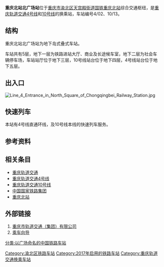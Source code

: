 {{Infobox station
|name=重庆北站北广场
|eng_name=Chongqing North Station North Square
|linecolour={{重庆轨道交通颜色|4}}
|linecolour2={{重庆轨道交通颜色|10}}
|image=201908 Concourse of CQB North Square Station.jpg
|caption=站厅
|code={{重庆轨道交通车站编号||4|0|2}} {{重庆轨道交通车站编号|1|0|1|3}}
|country={{CHN}}
|borough=[[重庆市|重庆市]][[渝北区|渝北区]][[天宫殿街道|天宫殿街道]]
|address=重庆北站
|connections={{rint|cn|rail}}[[重庆北站|重庆北站]]
|coordinates={{coord|29.615423|106.547259|display=inline,title}}
|owned=[[重庆市轨道交通（集团）有限公司|重庆市轨道交通（集团）有限公司]]、[[中国铁路成都局集团有限公司|中国铁路成都局集团有限公司]]
|operator=[[重庆市轨道交通（集团）有限公司|重庆市轨道交通（集团）有限公司]]
|line={{重庆轨道交通线路名|4|narrow|long}}<br>{{重庆轨道交通线路名|10|narrow|long}}
|levels=3层
|interchange=垂直换乘
|type=地下车站
|platform=2座[[岛式站台|岛式站台]]
|tracks=4条
|exits=6个
|opened={{重庆轨道交通线路名|4|narrow|no}}：2018年12月28日<ref>{{cite web|url=https://weibo.com/2152519810/H9h1UzOlf|title=【环山抱水 四通八达】重庆轨道交通家族添新成员啦！|date=2018-12-28}}</ref><br>
{{重庆轨道交通线路名|10|narrow|no}}：2017年12月28日<ref>{{cite web|url=https://weibo.com/2152519810/FBIcrb5HW|title=【运营通告】5号线一期北段、10号线一期定于2017年12月28日14：00开通试运营。|date=2017-12-28|access-date=2021-05-26|archive-date=2021-10-26|archive-url=https://web.archive.org/web/20211026214721/https://weibo.com/2152519810/FBIcrb5HW|dead-url=no}}</ref>
|services={{adjacent stations|system=重庆轨道交通
|line1=4|left1=民安大道|right1=头塘
|line2=4|type2=e|left2=民安大道|right2=头塘
|line3=10|left3=重庆北站南广场|right3=民心佳园
|line4=10|type4=r|left4=重庆北站南广场|right4=江北机场T3航站楼
}}
|timetable={{车站首末班时刻|重庆轨道交通|重庆北站北广场}}
}}
'''重庆北站北广场站'''位于[[重庆市|重庆市]][[渝北区|渝北区]][[天宫殿街道|天宫殿街道]][[中国国家铁路集团|国铁]][[重庆北站|重庆北站]]综合交通枢纽，是[[重庆轨道交通|重庆轨道交通]][[重庆轨道交通4号线|4号线]]和[[重庆轨道交通10号线|10号线]]的换乘站，车站编号4/02、10/13。

== 结构 ==
重庆北站北广场站为地下岛式叠式车站。

车站共有5层，地下一层为铁路进站大厅、商业及长途候车室，地下二层为社会车辆停车场，车站站厅位于地下三层，10号线站台位于地下四层，4号线站台位于地下五层。
{{城轨车站结构
|floor1=B3|label1A=站厅|text1A={{重庆轨道交通设施列表|票务|出口|2a=1‒6|无障碍电梯}}
|floor2=B4|label2A=站台|text2A={{重庆轨道交通设施列表|无障碍电梯|无障碍卫生间}}
 |map2A={{PlatformMap|I|system=重庆轨道交通|line=10|next1=重庆北站南广场|next2=民心佳园}}
|floor3=B5|label3A=站台|text3A={{重庆轨道交通设施列表|无障碍电梯|无障碍卫生间}}
 |map3A={{PlatformMap|I|system=重庆轨道交通|line=4|next1=民安大道|next2=头塘|switchR1=24XVR}}}}

{{gallery
|width=165
|File:North Square of Chongqingbei Railway Station Line 10.jpg|10号线站台
|File:North Square of Chongqingbei Railway Station Line 4.jpg|4号线站台
|File:201908 L4 Platform of CQB North Square Station (1).jpg|4号线站台
|File:201908 L4 Platform of CQB North Square Station (2).jpg|4号线站台
}}

== 出入口 ==
[[File:Line_4_Entrance_in_North_Square_of_Chongqingbei_Railway_Station.jpg|thumb]]
{{重庆轨道交通出口列表|allopen=1|
{{重庆轨道交通出口|1||{{hlist|地面广场|重庆北站北广场汽车站}}}}
{{重庆轨道交通出口|2||{{hlist|地面广场|重庆北站北广场公交枢纽站}}}}
{{重庆轨道交通出口|3||铁路进站口}}
{{重庆轨道交通出口|4||铁路进站口}}
{{重庆轨道交通出口|5||}}
{{重庆轨道交通出口|6||}}
}}

== 快速列车 ==

本站有4号线直通环线，及10号线本线的快速列车服务。 

{{车站附加时刻表|重庆轨道交通|重庆北站北广场}}

== 参考资料 ==
{{reflist}}

== 相关条目 ==
{{commonscat}}

*[[重庆轨道交通|重庆轨道交通]]
*[[重庆轨道交通4号线|重庆轨道交通4号线]]
*[[重庆轨道交通10号线|重庆轨道交通10号线]]
*[[中国国家铁路集团|中国国家铁路集团]]
*[[重庆北站|重庆北站]]

== 外部链接 ==
#[https://www.cqmetro.cn 重庆市轨道交通（集团）有限公司]{{Wayback|url=https://www.cqmetro.cn/ |date=20210510100439 }}
#[https://www.cqmetro.cn/yyfw/ccxd/default_1.shtml 乘车向导]{{Wayback|url=https://www.cqmetro.cn/yyfw/ccxd/default_1.shtml |date=20210506025220 }}

{{重庆轨道交通4号线}}
{{重庆轨道交通10号线}}
[[Category:渝北区铁路车站|Category:渝北区铁路车站]]
[[Category:2017年启用的铁路车站|Category:2017年启用的铁路车站]]
[[Category:重庆轨道交通换乘车站|Category:重庆轨道交通换乘车站]]
[[分类:以广场命名的中国铁路车站|分类:以广场命名的中国铁路车站]]